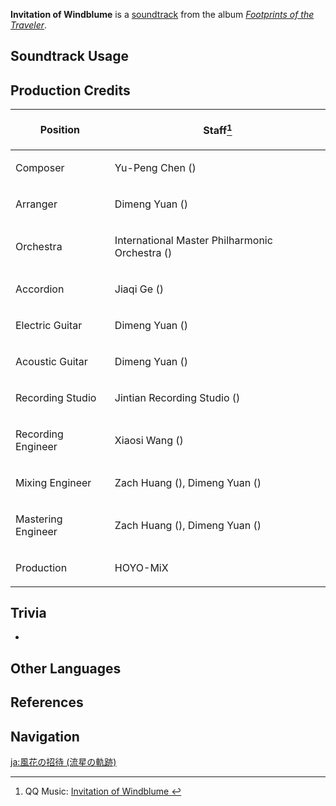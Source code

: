 {{About|the trailer soundtrack|other uses|Windblume Festival (Disambiguation)}}
{{Soundtrack Infobox
|title          = Invitation of Windblume
|image          = Footprints of the Traveler.png
|album          = Footprints of the Traveler
|album2         = Footprints of the Traveler (CN)
|disc           =
|number         = 04
|number2        = 04
|featured       =
|featured2      =
|featured3      =
|featured_disc  =
|featured_disc2 =
|featured_disc3 =
|youtube_id     = YuiBMPiq6Wg
|spotify_id     = 47OZbG6MMFM56Fad7bqzyp
|previous       = All That Glitters (Soundtrack)
|next           = Beneath the Light of Jadeite (Soundtrack)
}}
'''Invitation of Windblume''' is a [[soundtrack]] from the album ''[[Footprints of the Traveler]]''.

==Soundtrack Usage==
{{Soundtrack Usage
|mediaoriginal=Version Trailer;;1.4
}}

==Production Credits==
{| class="wikitable"
! Position
! Staff<ref>QQ Music: [https://y.qq.com/n/ryqq/songDetail/002oTLOK2GjZzQ Invitation of Windblume {{zh|风花的邀约}}]</ref>
|-
! Composer
| Yu-Peng Chen ({{zh|陈致逸}})
|-
! Arranger
| Dimeng Yuan ({{zh|苑迪萌}})
|-
! Orchestra
| International Master Philharmonic Orchestra ({{zh|国际首席爱乐乐团}})
|-
! Accordion
| Jiaqi Ge ({{zh|葛佳麒}})
|-
! Electric Guitar
| Dimeng Yuan ({{zh|苑迪萌}})
|-
! Acoustic Guitar
| Dimeng Yuan ({{zh|苑迪萌}})
|-
! Recording Studio
| Jintian Recording Studio ({{zh|金田录音棚}})
|-
! Recording Engineer
| Xiaosi Wang ({{zh|王小四}})
|-
! Mixing Engineer
| Zach Huang ({{zh|黄巍}}), Dimeng Yuan ({{zh|苑迪萌}})
|-
! Mastering Engineer
| Zach Huang ({{zh|黄巍}}), Dimeng Yuan ({{zh|苑迪萌}})
|-
! Production
| HOYO-MiX
|}

==Trivia==
* {{Transclude|Invitation of Windblume (The Shimmering Voyage)|InvitationToWindblumeLeitmotif|section=1}}

==Other Languages==
{{Other Languages|Invitation of Windblume}}

==References==
{{Reflist}}

==Navigation==
{{Soundtrack Navbox|Footprints of the Traveler}}

[[ja:風花の招待 (流星の軌跡)]]